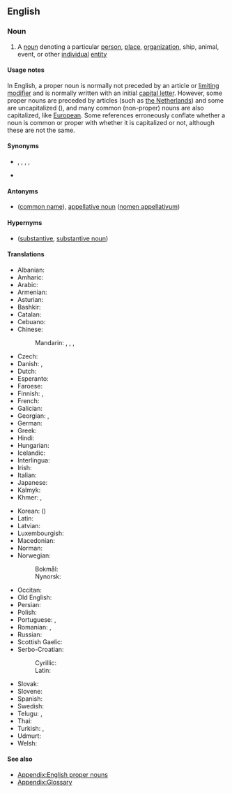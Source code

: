 {{also|proper-noun}}
==English==
{{wikipedia}}

===Noun===
{{en-noun}}
{{examples-right|''Mike'', ''London'', ''United Nations'', ''Europe''}}

# {{lb|en|grammar}} A [[noun]] denoting a particular [[person]], [[place]], [[organization]], ship, animal, event, or other [[individual]] [[entity]]

====Usage notes====
{{mainapp|English proper nouns}}
In English, a proper noun is normally not preceded by an article or [[limiting modifier]] and is normally written with an initial [[capital letter]]. However, some proper nouns are preceded by articles (such as [[Netherlands|the Netherlands]]) and some are uncapitalized ({{w|kd lang}}), and many common (non-proper) nouns are also capitalized, like [[European]]. Some references<!-- a lot of references... e.g. Larry Beason, ‎Mark Lester, ''A Commonsense Guide to Grammar and Usage'', 2011, ISBN 0312697791: "Nouns fall into two groups: proper nouns (capitalized) and common nouns (lowercase)." --> erroneously conflate whether a noun is common or proper with whether it is capitalized or not, although these are not the same.

====Synonyms====
* {{l|en|nomen proprium}}, {{l|en|noun substantive proper}}, {{l|en|proper substantive}}, {{l|en|proper name}}, {{l|en|substantive proper}}
* {{l|en|selfname}}

====Antonyms====
* {{l|en|common noun}} ([[common name]]), [[appellative noun]] ([[nomen appellativum]])

====Hypernyms====
* {{l|en|noun}} ([[substantive]], [[substantive noun]])

====Translations====
{{trans-top|the name of a particular person, place, organization or other individual entity}}
* Albanian: {{t-check|sq|emër i përveçëm}}
* Amharic: {{t|am|የተፀውኦ ስም|tr=yätäTS'äwao sm}}
* Arabic: {{t|ar|اِسْم عَلَم}}
* Armenian: {{t|hy|հատուկ անուն}}
* Asturian: {{t+|ast|nome propiu|m}}
* Bashkir: {{t|ba|яңғыҙлыҡ исем}}
* Catalan: {{t|ca|nom propi}}
* Cebuano: {{t|ceb|pangpiho}}
* Chinese:
*: Mandarin: {{t+|cmn|專有名詞}}, {{t+|cmn|专有名词|tr=zhuānyǒu míngcí}}, {{t+|cmn|固有名詞}}, {{t+|cmn|固有名词|tr=gùyǒu míngcí}}
* Czech: {{t+|cs|vlastní jméno|n}}
* Danish: {{t+|da|proprium}}, {{t+|da|egennavn}}
* Dutch: {{t+|nl|eigennaam|m}}
* Esperanto: {{t|eo|propra nomo}}
* Faroese: {{t|fo|sernavn|n}}
* Finnish: {{t+|fi|erisnimi}}, {{t+|fi|propri}}
* French: {{t+|fr|nom propre}}
* Galician: {{t|gl|nome propio|m}}
* Georgian: {{t|ka|საკუთარი სახელი}}, {{t|ka|საკუთარი არსებითი სახელი}}
* German: {{t+|de|Eigenname|m}}
* Greek: {{t+|el|κύριο όνομα|n}}
* Hindi: {{t|hi|नामवाचक संज्ञा|m}}
* Hungarian: {{t+|hu|tulajdonnév}}
* Icelandic: {{t|is|eiginnafn|n}}
* Interlingua: {{t+|ia|nomine proprie}}
* Irish: {{t|ga|ainmfhocal dílis|m}}
* Italian: {{t+|it|nome proprio}}
* Japanese: {{t+|ja|固有名詞|tr=[[こゆうめいし]], koyūmeishi}}
* Kalmyk: {{t|xal|эврә нерн}}
* Khmer: {{t|km|អសាធារណនាម|tr=ak sathea raknak neam}}, {{t|km|នាមអសាធារណ៍|tr=neam ak sathea}}
{{trans-mid}}
* Korean: {{t+|ko|고유명사}} ({{t+|ko|固有名詞}})
* Latin: {{t|la|nōmen prōprium|n}}
* Latvian: {{t+|lv|īpašvārds|m}}
* Luxembourgish: {{t|lb|Eegennumm|m}}
* Macedonian: {{t|mk|ли́чна и́менка|f}}
* Norman: {{t|nrf|nom propre|m}}
* Norwegian:
*: Bokmål: {{t+|no|egennavn|n}}
*: Nynorsk: {{t|nn|eigennamn|n}}
* Occitan: {{t|oc|nom pròpri|m}}
* Old English: {{t|ang|āgen nama|m}}
* Persian: {{t+|fa|اسم خاص}}
* Polish: {{t+|pl|nazwa własna|f}}
* Portuguese: {{t+|pt|substantivo próprio|m}}, {{t|pt|nome próprio|m}}
* Romanian: {{t+|ro|nume propriu|n}}, {{t+|ro|substantiv propriu|n}}
* Russian: {{t+|ru|и́мя со́бственное|n}}
* Scottish Gaelic: {{t|gd|ainmear sònrachaidh|m}}
* Serbo-Croatian:
*: Cyrillic: {{t|sh|властита и̏меница|f}}
*: Latin: {{t|sh|vlastita ȉmenica|f}}
* Slovak: {{t|sk|vlastné meno|n}}
* Slovene: {{t+|sl|lastno ime|n}}
* Spanish: {{t+|es|nombre propio}}
* Swedish: {{t+|sv|egennamn}}
* Telugu: {{t|te|సంజ్ఞానామము}}, {{t|te|సంజ్ఞావిశేష్యము}}
* Thai: {{t+|th|วิสามานยนาม}}
* Turkish: {{t+|tr|özel ad}}, {{t+|tr|özel isim}}
* Udmurt: {{t|udm|асним}}
* Welsh: {{t|cy|enw priod|m}}
{{trans-bottom}}

====See also====
* [[Appendix:English proper nouns]]
* [[Appendix:Glossary]]